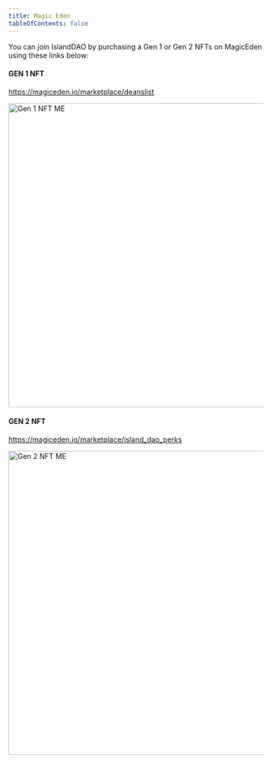 ```yaml
---
title: Magic Eden
tableOfContents: false
---
```



You can join IslandDAO by purchasing a Gen 1 or Gen 2 NFTs on MagicEden using these links below:

#### GEN 1 NFT

https://magiceden.io/marketplace/deanslist

<Image src={me1} alt="Gen 1 NFT ME" width="1000" height="600" />

#### GEN 2 NFT

https://magiceden.io/marketplace/island_dao_perks

<Image src={me2} alt="Gen 2 NFT ME" width="1000" height="600" />
